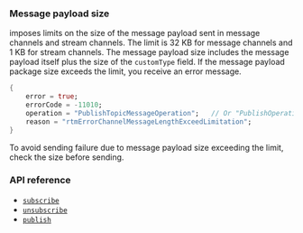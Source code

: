<PlatformWrapper platform="flutter">

### Message payload size

<Vg k="MESS_SDK" /> imposes limits on the size of the message payload sent in message channels and stream channels. The limit is 32 KB for message channels and 1 KB for stream channels. The message payload size includes the message payload itself plus the size of the `customType` field. If the message payload package size exceeds the limit, you receive an error message.

```dart
{
    error = true;
    errorCode = -11010;
    operation = "PublishTopicMessageOperation";   // Or "PublishOperation"
    reason = "rtmErrorChannelMessageLengthExceedLimitation";
}
```

To avoid sending failure due to message payload size exceeding the limit, check the size before sending.

### API reference

- [`subscribe`](../reference/api#channelsubscribepropsag_platform)
- [`unsubscribe`](../reference/api#channelunsubscribepropsag_platform)
- [`publish`](../reference/api#messagepublishpropsag_platform)

</PlatformWrapper>